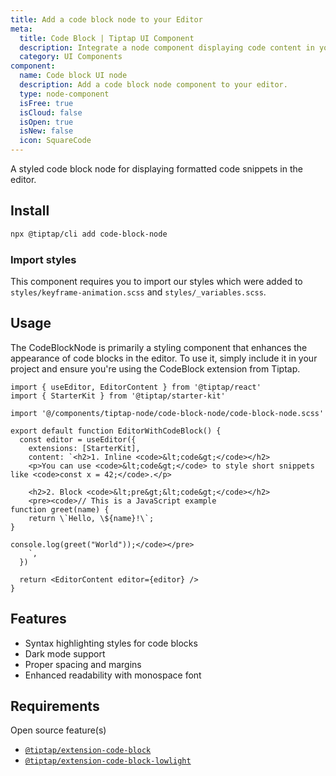 ```yaml
---
title: Add a code block node to your Editor
meta:
  title: Code Block | Tiptap UI Component
  description: Integrate a node component displaying code content in your Tiptap Editor. More in our docs!
  category: UI Components
component:
  name: Code block UI node
  description: Add a code block node component to your editor.
  type: node-component
  isFree: true
  isCloud: false
  isOpen: true
  isNew: false
  icon: SquareCode
---
```



A styled code block node for displaying formatted code snippets in the editor.

<CodeDemo isScrollable src="https://template.tiptap.dev/preview/tiptap-node/code-block-node" />

## Install

```bash
npx @tiptap/cli add code-block-node
```

### Import styles

This component requires you to import our styles which were added to `styles/keyframe-animation.scss` and `styles/_variables.scss`.

## Usage

The CodeBlockNode is primarily a styling component that enhances the appearance of code blocks in the editor. To use it, simply include it in your project and ensure you're using the CodeBlock extension from Tiptap.

```tsx
import { useEditor, EditorContent } from '@tiptap/react'
import { StarterKit } from '@tiptap/starter-kit'

import '@/components/tiptap-node/code-block-node/code-block-node.scss'

export default function EditorWithCodeBlock() {
  const editor = useEditor({
    extensions: [StarterKit],
    content: `<h2>1. Inline <code>&lt;code&gt;</code></h2>
    <p>You can use <code>&lt;code&gt;</code> to style short snippets like <code>const x = 42;</code>.</p>

    <h2>2. Block <code>&lt;pre&gt;&lt;code&gt;</code></h2>
    <pre><code>// This is a JavaScript example
function greet(name) {
    return \`Hello, \${name}!\`;
}

console.log(greet("World"));</code></pre>
    `,
  })

  return <EditorContent editor={editor} />
}
```

## Features

- Syntax highlighting styles for code blocks
- Dark mode support
- Proper spacing and margins
- Enhanced readability with monospace font

## Requirements

Open source feature(s)

- [`@tiptap/extension-code-block`](/editor/extensions/nodes/code-block)
- [`@tiptap/extension-code-block-lowlight`](/editor/extensions/nodes/code-block-lowlight)
